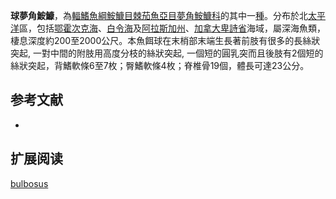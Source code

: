 {{Speciesbox
| name = 球夢角鮟鱇
| image = 
| image_caption = 
| status = NE
| status_system = IUCN3.1
| genus = Oneirodes
| species = bulbosus
| authority = [[Chapman|Chapman]], 1939
| synonyms = 
}}

'''球夢角鮟鱇'''，為[[輻鰭魚綱|輻鰭魚綱]][[鮟鱇目|鮟鱇目]][[棘茄魚亞目|棘茄魚亞目]][[夢角鮟鱇科|夢角鮟鱇科]]的其中一[[種|種]]。分布於北[[太平洋|太平洋]]區，包括[[鄂霍次克海|鄂霍次克海]]、[[白令海|白令海]]及[[阿拉斯加州|阿拉斯加州]]、[[加拿大|加拿大]][[卑詩省|卑詩省]]海域，屬深海魚類，棲息深度約200至2000公尺。本魚餌球在末梢部末端生長著前肢有很多的長絲狀突起, 一對中間的附肢用高度分枝的絲狀突起, 一個短的圓乳突而且後肢有2個短的絲狀突起，背鰭軟條6至7枚；臀鰭軟條4枚；脊椎骨19個，體長可達23公分。

==参考文献==
*{{FishBase_species|genus=Oneirodes|species=bulbosus|year=2011|month=12}}

== 扩展阅读 ==
{{refbegin}}
{{wikispecies-inline|Oneirodes bulbosus|球夢角鮟鱇}}
{{refend}}
{{Taxonbar|from=Q4354433}}

[[Category:夢角鮟鱇屬|bulbosus]]